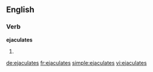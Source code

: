 
==English==

===Verb===
'''ejaculates'''

# {{third-person singular of|[[ejaculate]]}}

[[de:ejaculates]]
[[fr:ejaculates]]
[[simple:ejaculates]]
[[vi:ejaculates]]